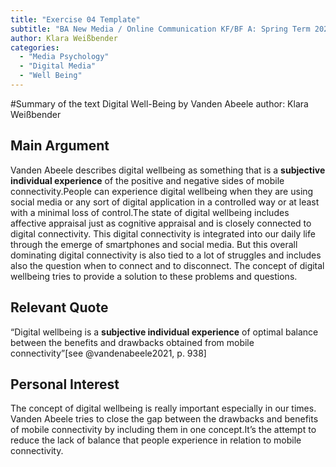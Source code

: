 ```yaml
---
title: "Exercise 04 Template"
subtitle: "BA New Media / Online Communication KF/BF A: Spring Term 2023"
author: Klara Weißbender 
categories:
  - "Media Psychology"
  - "Digital Media"
  - "Well Being"
---
```


#Summary of the text Digital Well-Being by Vanden Abeele 
author: Klara Weißbender

## Main Argument 
Vanden Abeele describes digital wellbeing as something that is a **subjective individual experience** of the positive and negative sides of mobile connectivity.People can experience digital wellbeing when they are using social media or any sort of digital application in a controlled way or at least with a minimal loss of control.The state of digital wellbeing includes affective appraisal just as cognitive appraisal and is closely connected to digital connectivity. This digital connectivity is integrated into our daily life through the emerge of smartphones and social media. But this overall dominating digital connectivity is also tied to a lot of struggles and includes also the question when to connect and to disconnect. The concept of digital wellbeing tries to provide a solution to these problems and questions. 


## Relevant Quote 
"Digital wellbeing is a **subjective individual experience** of optimal balance between the benefits and drawbacks obtained from mobile connectivity"[see @vandenabeele2021, p. 938]


## Personal Interest 
The concept of digital wellbeing is really important especially in our times. Vanden Abeele tries to close the gap between the drawbacks and benefits of mobile connectivity by including them in one concept.It's the attempt to reduce the lack of balance that people experience in relation to mobile connectivity. 


